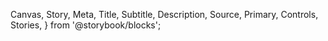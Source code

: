 
  Canvas,
  Story,
  Meta,
  Title,
  Subtitle,
  Description,
  Source,
  Primary,
  Controls,
  Stories,
} from '@storybook/blocks';


<Meta isTemplate />

<Title />
<Description />
<br />
<br />

## Varianter

Bruk property "variant" for å velge variant.
{' '}

{' '}

<div class="container">
  <span class="elem">
    <Canvas of={NveBadgeStories.Primary} />
  </span>
  <span class="elem">
    <Canvas of={NveBadgeStories.Neutral} />
  </span>
  <span class="elem">
    <Canvas of={NveBadgeStories.Success} />
  </span>
  <span class="elem">
    <Canvas of={NveBadgeStories.Warning} />
  </span>
  <span class="elem">
    <Canvas of={NveBadgeStories.Danger} />
  </span>
</div>

## Størrelse

Bruk property "size" for å velge størrelse.
{' '}

{' '}

<div class="container">
  <span class="elem">
    <Canvas of={NveBadgeStories.Small} />
  </span>
  <span class="elem">
    <Canvas of={NveBadgeStories.Medium} />
  </span>
  <span class="elem">
    <Canvas of={NveBadgeStories.Large} />
  </span>
</div>

## Low

Bruk property "low" for å gjøre badge mildere.
{' '}

{' '}

<div class="container">
  <span class="elem">
    <Canvas of={NveBadgeStories.Lowprimary} />
  </span>
  <span class="elem">
    <Canvas of={NveBadgeStories.Lowneutral} />
  </span>
  <span class="elem">
    <Canvas of={NveBadgeStories.Lowsuccess} />
  </span>
  <span class="elem">
    <Canvas of={NveBadgeStories.Lowwarning} />
  </span>
  <span class="elem">
    <Canvas of={NveBadgeStories.Lowdanger} />
  </span>
</div>

## Badge inni knapp

Du kan wrappe en badge inni en nve-button.
{' '}

{' '}

<div class="container">
  <span class="elem">
    <Canvas of={NveBadgeStories.Inbutton} />
  </span>
</div>

## Parametere/Props

Her kan du se hvilke parametere (props) komponenten kan ta imot og se endringer i kode

<Primary />
<Controls />
